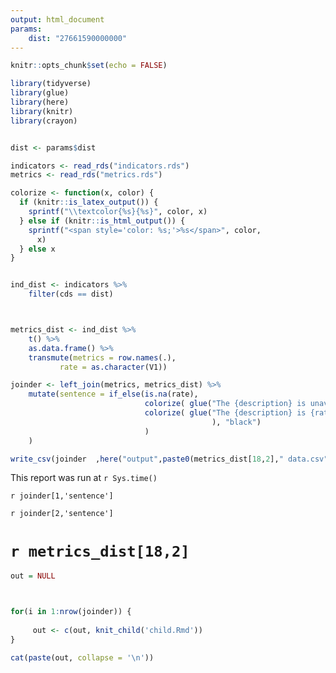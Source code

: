 ```yaml
---
output: html_document
params:
    dist: "27661590000000"
---
```


```r
knitr::opts_chunk$set(echo = FALSE)

library(tidyverse)
library(glue)
library(here)
library(knitr)
library(crayon)


dist <- params$dist

indicators <- read_rds("indicators.rds")
metrics <- read_rds("metrics.rds")

colorize <- function(x, color) {
  if (knitr::is_latex_output()) {
    sprintf("\\textcolor{%s}{%s}", color, x)
  } else if (knitr::is_html_output()) {
    sprintf("<span style='color: %s;'>%s</span>", color, 
      x)
  } else x
}


ind_dist <- indicators %>%
    filter(cds == dist) 



metrics_dist <- ind_dist %>% 
    t() %>%
    as.data.frame() %>%
    transmute(metrics = row.names(.),
           rate = as.character(V1))

joinder <- left_join(metrics, metrics_dist) %>%
    mutate(sentence = if_else(is.na(rate),
                              colorize( glue("The {description} is unavailable in public data sets.  It can be located in {source}. {notes}"),"lightgray"),
                              colorize( glue("The {description} is {rate} based on data from {website}. {notes}"
                                             ), "black")
                              )
    )

write_csv(joinder  ,here("output",paste0(metrics_dist[18,2]," data.csv" ) ))

```

This report was run at `r Sys.time()`

`r joinder[1,'sentence']`

`r joinder[2,'sentence']`


# `r metrics_dist[18,2]`


```r

out = NULL



for(i in 1:nrow(joinder)) {
    
     out <- c(out, knit_child('child.Rmd'))
}

```


```r
cat(paste(out, collapse = '\n'))


```



